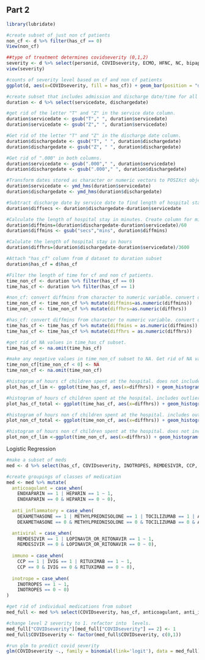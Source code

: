 ## Part 2
```r
library(lubridate)
```

```r
#create subset of just non cf patients
non_cf <- d %>% filter(has_cf == 0)
View(non_cf)
```

```r
##type of treatment determines covidseverity (0,1,2)
severity <- d %>% select(personid, COVIDseverity, ECMO, HFNC, NC, bipapCpapNonInvasive, invasiveMechVentilation)
view(severity)
```

```r
#counts of severity level based on cf and non cf patients
ggplot(d, aes(x=COVIDseverity, fill = has_cf)) + geom_bar(position = "dodge")
```

```r
#create subset that includes admission and discharge date/time for all patients
duration <- d %>% select(servicedate, dischargedate)
```

```r
#get rid of the letter "T" and "Z" in the service date column.
duration$servicedate <- gsub("T"," ", duration$servicedate)
duration$servicedate <- gsub("Z"," ", duration$servicedate)
```

```r
#Get rid of the letter "T" and "Z" in the discharge date column.
duration$dischargedate <- gsub("T", " ", duration$dischargedate)
duration$dischargedate <- gsub("Z", " ", duration$dischargedate)
```

```r
#Get rid of ".000" in both columns.
duration$servicedate <- gsub(".000"," ", duration$servicedate)
duration$dischargedate <- gsub(".000"," ", duration$dischargedate)
```

```r
#Transform dates stored as character or numeric vectors to POSIXct objects. 
duration$servicedate <- ymd_hms(duration$servicedate)
duration$dischargedate <- ymd_hms(duration$dischargedate)
```

```r
#Subtract discharge date by service date to find length of hospital stay in seconds.
duration$diffsecs <- duration$dischargedate-duration$servicedate
```

```r
#Calculate the length of hospital stay in minutes. Create column for minutes.
duration$diffmins=(duration$dischargedate-duration$servicedate)/60
duration$diffmins <- gsub("secs","mins", duration$diffmins)
```

```r
#Calulate the length of hospital stay in hours
duration$diffhrs=(duration$dischargedate-duration$servicedate)/3600
```

```r
#Attach "has_cf" column from d dataset to duration subset
duration$has_cf = d$has_cf
```

```r
#Filter the length of time for cf and non cf patients.
time_non_cf <- duration %>% filter(has_cf == 0)
time_has_cf <- duration %>% filter(has_cf == 1)
```


```r
#non_cf: convert diffmins from character to numeric variable. convert diffhours to numeric.
time_non_cf <- time_non_cf %>% mutate(diffmins=as.numeric(diffmins))
time_non_cf <- time_non_cf %>% mutate(diffhrs=as.numeric(diffhrs))
```

```r
#has_cf: convert diffmins from character to numeric variable. convert diffhours to numeric.
time_has_cf <- time_has_cf %>% mutate(diffmins = as.numeric(diffmins))
time_has_cf <- time_has_cf %>% mutate(diffhrs = as.numeric(diffhrs))
```

```r
#get rid of NA values in time_has_cf subset.
time_has_cf <- na.omit(time_has_cf)
```

```r
#make any negative values in time_non_cf subset to NA. Get rid of NA values.
time_non_cf[time_non_cf < 0] <- NA
time_non_cf <- na.omit(time_non_cf)
```

```r
#histogram of hours cf children spent at the hospital. does not include outliers. hours limited to 700 for visibility.
plot_has_cf_lim <- ggplot(time_has_cf, aes(x=diffhrs)) + geom_histogram(bins=200) + coord_cartesian(xlim = c(0,700)) + ggtitle("Hours CF Children Spent in the Hospital") +theme(plot.title = element_text(hjust = 0.5))

```

```r
#histogram of hours cf children spent at the hospital. includes outliers
plot_has_cf_total <- ggplot(time_has_cf, aes(x=diffhrs)) + geom_histogram() + ggtitle("Hours CF Children Spent in the Hospital") +theme(plot.title = element_text(hjust = 0.5))
```

```r
#histogram of hours non cf children spent at the hospital. includes outliers.
plot_non_cf_total <- ggplot(time_non_cf, aes(x=diffhrs)) + geom_histogram() + ggtitle("Hours Non-CF Children Spent in the Hospital") +theme(plot.title = element_text(hjust = 0.5))
```

```r
#histogram of hours non cf children spent at the hospital. does not include outliers. hours limited to 2500 for visibility.
plot_non_cf_lim <-ggplot(time_non_cf, aes(x=diffhrs)) + geom_histogram() + coord_cartesian(xlim = c(0,2500)) + ggtitle("Hours Non-CF Children Spent in the Hospital") +theme(plot.title = element_text(hjust = 0.5))
```

Logistic Regression

```r
#make a subset of meds
med <- d %>% select(has_cf, COVIDseverity, INOTROPES, REMDESIVIR, CCP, DEXAMETHASONE, ENOXAPARIN, HEPARIN, IVIG, METHYLPREDNISOLONE, RITUXIMAB, TOCILIZUMAB, ASPIRIN,LOPINAVIR_OR_RITONAVIR)
```

```r
#create groupings of classes of medication
med <- med %>% mutate(
  anticoagulant = case_when(
    ENOXAPARIN == 1 | HEPARIN == 1 ~ 1,
    ENOXAPARIN == 0 & HEPARIN == 0 ~ 0),
  
  anti_inflammatory = case_when(
    DEXAMETHASONE == 1 | METHYLPREDNISOLONE == 1 | TOCILIZUMAB == 1 | ASPIRIN == 1 ~ 1,
    DEXAMETHASONE == 0 & METHYLPREDNISOLONE == 0 & TOCILIZUMAB == 0 & ASPIRIN == 0 ~ 0),

  antiviral = case_when(
    REMDESIVIR == 1 | LOPINAVIR_OR_RITONAVIR == 1 ~ 1,
    REMDESIVIR == 0 & LOPINAVIR_OR_RITONAVIR == 0 ~ 0),
  
  immuno = case_when(
    CCP == 1 | IVIG == 1 | RITUXIMAB == 1 ~ 1,
    CCP == 0 & IVIG == 0 & RITUXIMAB == 0 ~ 0),
  
  inotrope = case_when(
    INOTROPES == 1 ~ 1,
    INOTROPES == 0 ~ 0)
)
```

```r
#get rid of individual medications from subset
med_full <- med %>% select(COVIDseverity, has_cf, anticoagulant, anti_inflammatory, antiviral, immuno, inotrope)
```

```r
#change level 2 severity to 1. refactor into  levels.
med_full["COVIDseverity"][med_full["COVIDseverity"] == 2] <- 1
med_full$COVIDseverity <- factor(med_full$COVIDseverity, c(0,1))
```

```r
#run glm to predict covid severity
glm(COVIDseverity ~., family = binomial(link='logit'), data = med_full)
```


